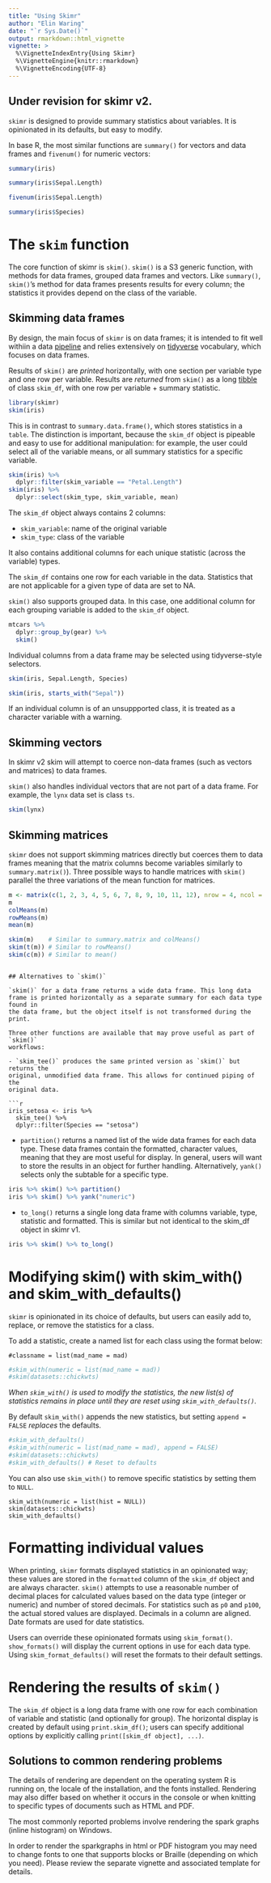 ```yaml
---
title: "Using Skimr"
author: "Elin Waring"
date: "`r Sys.Date()`"
output: rmarkdown::html_vignette
vignette: >
  %\VignetteIndexEntry{Using Skimr}
  %\VignetteEngine{knitr::rmarkdown}
  %\VignetteEncoding{UTF-8}
---
```

## Under revision for skimr v2.

`skimr` is designed to provide summary statistics about variables. It is
opinionated in its defaults, but easy to modify.

In base R, the most similar functions are `summary()` for vectors and data
frames and `fivenum()` for numeric  vectors:

```r
summary(iris)
```
```r
summary(iris$Sepal.Length)
```
```r
fivenum(iris$Sepal.Length)
```
```r
summary(iris$Species)
```

# The `skim` function

The core function of skimr is `skim()`. `skim()` is a S3 generic function, with
methods for data frames, grouped data frames and vectors. Like `summary()`,
`skim()`'s method for data frames presents results for every column; the
statistics it provides depend on the class of the variable.

## Skimming data frames

By design, the main focus of `skimr` is on data frames; it is intended to fit
well withiin a data [pipeline](http://r4ds.had.co.nz/pipes.html) and relies
extensively on [tidyverse](https://www.tidyverse.org/) vocabulary, which
focuses on data frames.

Results of `skim()` are *printed* horizontally, with one section per variable
type and one row per variable. Results are *returned* from `skim()` as a long
[tibble](http://tibble.tidyverse.org/) of class `skim_df`, with one row per
variable + summary statistic.

```r
library(skimr)
skim(iris)
```

This is in contrast to `summary.data.frame()`, which stores statistics in a
`table`. The distinction is important, because the `skim_df` object is pipeable
and easy to use for additional manipulation: for example, the user could select
all of the variable means, or all summary statistics for a specific variable.

```r
skim(iris) %>%
  dplyr::filter(skim_variable == "Petal.Length")
skim(iris) %>%
  dplyr::select(skim_type, skim_variable, mean)
```

The `skim_df` object always contains 2  columns: 

- `skim_variable`: name of the original variable
- `skim_type`: class of the variable

It also contains additional columns for each unique statistic (across the variable)
types.

The `skim_df` contains one row for each variable in the data. Statistics
that are not applicable for a given type of data are set to NA.

`skim()` also supports grouped data. In this case, one additional column for
each grouping variable is added to the `skim_df` object.

```r
mtcars %>%
  dplyr::group_by(gear) %>%
  skim()
```

Individual columns from a data frame may be selected using tidyverse-style
selectors.

```r
skim(iris, Sepal.Length, Species)
```
```r
skim(iris, starts_with("Sepal"))

```

If an individual column is of an unsuppported class, it is treated as a
character variable with a warning.

## Skimming vectors

In skimr v2 skim will attempt to coerce non-data frames (such as vectors
and matrices) to data frames.

`skim()` also handles individual vectors that are not part of a data frame. For
example, the `lynx` data set is class `ts`.

```r
skim(lynx)
```


## Skimming matrices

`skimr` does not support skimming matrices directly but coerces
them to data frames meaning that the matrix columns become variables 
similarly to `summary.matrix()`). Three possible ways to handle matrices 
with `skim()` parallel the three  variations of the mean function for matrices.

```r
m <- matrix(c(1, 2, 3, 4, 5, 6, 7, 8, 9, 10, 11, 12), nrow = 4, ncol = 3)
m
colMeans(m)
rowMeans(m)
mean(m)

skim(m)    # Similar to summary.matrix and colMeans()
skim(t(m)) # Similar to rowMeans()
skim(c(m)) # Similar to mean()

```


```

## Alternatives to `skim()`

`skim()` for a data frame returns a wide data frame. This long data
frame is printed horizontally as a separate summary for each data type found in
the data frame, but the object itself is not transformed during the print. 

Three other functions are available that may prove useful as part of `skim()`
workflows:

- `skim_tee()` produces the same printed version as `skim()` but returns the
original, unmodified data frame. This allows for continued piping of the
original data.

```r
iris_setosa <- iris %>%
  skim_tee() %>%
  dplyr::filter(Species == "setosa")

```

- `partition()` returns a named list of the wide data frames for each data
type. These data frames contain the formatted, character values, meaning that
they are most useful for display. In general, users will want to store the
results in an object for further handling. Alternatively, `yank()` selects
only the subtable for a specific type.

```r
iris %>% skim() %>% partition()
iris %>% skim() %>% yank("numeric")

```


- `to_long()` returns a single long data frame with columns variable, 
type, statistic and formatted. This is similar but not identical to
the skim_df object in skimr v1.

```r
iris %>% skim() %>% to_long()
```

# Modifying skim() with skim_with() and skim_with_defaults()

`skimr` is opinionated in its choice of defaults, but users can easily add to,
replace, or remove the statistics for a class.   

To add a statistic, create a named list for each class using the format below:

```
#classname = list(mad_name = mad)

```

```r
#skim_with(numeric = list(mad_name = mad))
#skim(datasets::chickwts)

```

_When `skim_with()` is used to modify the statistics, the new list(s) of
statistics remains in place until they are reset using `skim_with_defaults()`._

By default `skim_with()` appends the new statistics, but setting
`append = FALSE` *replaces* the defaults.

```r
#skim_with_defaults()
#skim_with(numeric = list(mad_name = mad), append = FALSE)
#skim(datasets::chickwts)
#skim_with_defaults() # Reset to defaults

```

You can also use `skim_with()` to remove specific statistics by setting them to
`NULL`.

```{}
skim_with(numeric = list(hist = NULL))
skim(datasets::chickwts)
skim_with_defaults()

```

# Formatting individual values

When printing, `skimr` formats displayed statistics in an opinionated way;
these values are stored in the `formatted` column of the `skim_df` object and
are always character. `skim()` attempts to use a reasonable number of decimal
places for calculated values based on the data type (integer or numeric) and
number of stored decimals. For statistics such as `p0` and `p100`, the actual
stored values are displayed. Decimals in a column are aligned. Date formats are
used for date statistics. 

Users can override these opinionated formats using `skim_format()`.
`show_formats()` will display the current options in use for each data type.
Using `skim_format_defaults()` will reset the formats to their default
settings.

# Rendering the results of `skim()`

The `skim_df` object is a long data frame with one row for each combination of
variable and statistic (and optionally for group). The horizontal display is
created by default using `print.skim_df()`; users can specify additional
options by explicitly calling `print([skim_df object], ...)`.




## Solutions to common rendering problems

The details of rendering are dependent on the operating system R is running on,
the locale of the installation, and the fonts installed. Rendering may also
differ based on whether it occurs in the console or when knitting to specific
types of documents such as HTML and PDF.

The most commonly reported problems involve rendering the spark graphs (inline histogram) on Windows.

In order to render the sparkgraphs in html or PDF histogram you may need to
change fonts to one that supports blocks or Braille (depending on which you
need). Please review the separate vignette and associated template for details.
